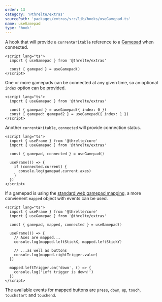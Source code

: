```yaml
---
order: 13
category: '@threlte/extras'
sourcePath: 'packages/extras/src/lib/hooks/useGamepad.ts'
name: useGamepad
type: 'hook'
---
```


A hook that will provide a `currentWritable` reference to a [Gamepad](https://developer.mozilla.org/en-US/docs/Web/API/Gamepad) when connected.

```svelte
<script lang="ts">
  import { useGamepad } from '@threlte/extras'

  const { gamepad } = useGamepad()
</script>
```

One or more gamepads can be connected at any given time, so an optional `index` option can be provided.

```svelte
<script lang="ts">
  import { useGamepad } from '@threlte/extras'

  const { gamepad } = useGamepad({ index: 0 })
  const { gamepad: gamepad2 } = useGamepad({ index: 1 })
</script>
```

Another `currentWritable`, `connected` will provide connection status.

```svelte
<script lang="ts">
  import { useFrame } from '@threlte/core'
  import { useGamepad } from '@threlte/extras'

  const { gamepad, connected } = useGamepad()
  
  useFrame(() => {
    if (connected.current) {
      console.log(gamepad.current.axes)
    }
  })
</script>
```

If a gamepad is using the [standard web gamepad mapping](https://w3c.github.io/gamepad/#remapping), a more convienent `mapped` object with events can be used.

```svelte
<script lang="ts">
  import { useFrame } from '@threlte/core'
  import { useGamepad } from '@threlte/extras'

  const { gamepad, mapped, connected } = useGamepad()
  
  useFrame(() => {
    // Axes are mapped...
    console.log(mapped.leftStickX, mapped.leftStickY)

    // ...as well as buttons
    console.log(mapped.rightTrigger.value)
  })

  mapped.leftTrigger.on('down', () => {
    console.log('Left trigger is down!')
  })
</script>
```

The available events for mapped buttons are `press`, `down`, `up`, `touch`, `touchstart` and `touchend`.
